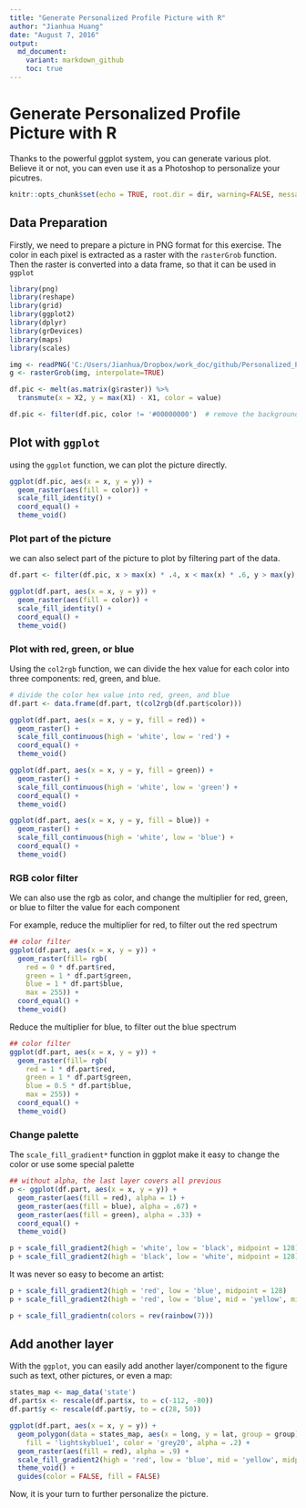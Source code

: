 ```yaml
---
title: "Generate Personalized Profile Picture with R"
author: "Jianhua Huang"
date: "August 7, 2016"
output: 
  md_document:
    variant: markdown_github
    toc: true
---
```


# Generate Personalized Profile Picture with R
Thanks to the powerful ggplot system, you can generate various plot. Believe it or not, you can even use it as a Photoshop to personalize your picutres. 


```r
knitr::opts_chunk$set(echo = TRUE, root.dir = dir, warning=FALSE, message=FALSE)
```

## Data Preparation 
Firstly, we need to prepare a picture in PNG format for this exercise. The color in each pixel is extracted as a raster with the `rasterGrob` function. Then the raster is converted into a data frame, so that it can be used in `ggplot`
```r
library(png)
library(reshape)
library(grid)
library(ggplot2)
library(dplyr)
library(grDevices)
library(maps)
library(scales)

img <- readPNG('C:/Users/Jianhua/Dropbox/work_doc/github/Personalized_Profile_Picture/Trump.png')
g <- rasterGrob(img, interpolate=TRUE)

df.pic <- melt(as.matrix(g$raster)) %>%
  transmute(x = X2, y = max(X1) - X1, color = value)

df.pic <- filter(df.pic, color != '#00000000')  # remove the background
```


## Plot with `ggplot`
using the `ggplot` function, we can plot the picture directly.
```r
ggplot(df.pic, aes(x = x, y = y)) +
  geom_raster(aes(fill = color)) + 
  scale_fill_identity() +
  coord_equal() + 
  theme_void()
```

### Plot part of the picture
we can also select part of the picture to plot by filtering part of the data. 
```r
df.part <- filter(df.pic, x > max(x) * .4, x < max(x) * .6, y > max(y) * .6)

ggplot(df.part, aes(x = x, y = y)) +
  geom_raster(aes(fill = color)) + 
  scale_fill_identity() +
  coord_equal() + 
  theme_void()
```

### Plot with red, green, or blue
Using the `col2rgb` function, we can divide the hex value for each color into three components: red, green, and blue. 
```r
# divide the color hex value into red, green, and blue
df.part <- data.frame(df.part, t(col2rgb(df.part$color)))

ggplot(df.part, aes(x = x, y = y, fill = red)) +
  geom_raster() + 
  scale_fill_continuous(high = 'white', low = 'red') + 
  coord_equal() + 
  theme_void()

ggplot(df.part, aes(x = x, y = y, fill = green)) +
  geom_raster() + 
  scale_fill_continuous(high = 'white', low = 'green') + 
  coord_equal() + 
  theme_void()

ggplot(df.part, aes(x = x, y = y, fill = blue)) +
  geom_raster() + 
  scale_fill_continuous(high = 'white', low = 'blue') + 
  coord_equal() + 
  theme_void()
```

### RGB color filter
We can also use the rgb as color, and change the multiplier for red, green, or blue to filter the value for each component 

For example, reduce the multiplier for red, to filter out the red spectrum
```r
## color filter
ggplot(df.part, aes(x = x, y = y)) +
  geom_raster(fill= rgb(
    red = 0 * df.part$red, 
    green = 1 * df.part$green, 
    blue = 1 * df.part$blue,
    max = 255)) + 
  coord_equal() + 
  theme_void()
```

Reduce the multiplier for blue, to filter out the blue spectrum
```r
## color filter
ggplot(df.part, aes(x = x, y = y)) +
  geom_raster(fill= rgb(
    red = 1 * df.part$red, 
    green = 1 * df.part$green, 
    blue = 0.5 * df.part$blue,
    max = 255)) + 
  coord_equal() + 
  theme_void()
```


### Change palette
The `scale_fill_gradient*` function in ggplot make it easy to change the color or use some special palette 
```r
## without alpha, the last layer covers all previous
p <- ggplot(df.part, aes(x = x, y = y)) +
  geom_raster(aes(fill = red), alpha = 1) +
  geom_raster(aes(fill = blue), alpha = .67) +
  geom_raster(aes(fill = green), alpha = .33) +
  coord_equal() + 
  theme_void()

p + scale_fill_gradient2(high = 'white', low = 'black', midpoint = 128)
p + scale_fill_gradient2(high = 'black', low = 'white', midpoint = 128)
```

It was never so easy to become an artist:
```r
p + scale_fill_gradient2(high = 'red', low = 'blue', midpoint = 128)
p + scale_fill_gradient2(high = 'red', low = 'blue', mid = 'yellow', midpoint = 128)

p + scale_fill_gradientn(colors = rev(rainbow(7)))
```


## Add another layer
With the `ggplot`, you can easily add another layer/component to the figure such as text, other pictures, or even a map: 
```r
states_map <- map_data('state') 
df.part$x <- rescale(df.part$x, to = c(-112, -80))
df.part$y <- rescale(df.part$y, to = c(28, 50))

ggplot(df.part, aes(x = x, y = y)) +
  geom_polygon(data = states_map, aes(x = long, y = lat, group = group), 
    fill = 'lightskyblue1', color = 'grey20', alpha = .2) + 
  geom_raster(aes(fill = red), alpha = .9) +
  scale_fill_gradient2(high = 'red', low = 'blue', mid = 'yellow', midpoint = 128) + 
  theme_void() +
  guides(color = FALSE, fill = FALSE)
```

Now, it is your turn to further personalize the picture. 






